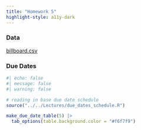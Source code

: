 ```yaml
---
title: "Homework 5"
highlight-style: a11y-dark
---
```


### Data
[billboard.csv](../../Lectures/Lecture5/data/billboard.csv)

### Due Dates

```r
#| echo: false
#| message: false
#| warning: false

# reading in base due date schedule
source("../../Lectures/due_dates_schedule.R")

make_due_date_table(5) |> 
  tab_options(table.background.color = "#f6f7f9")
```